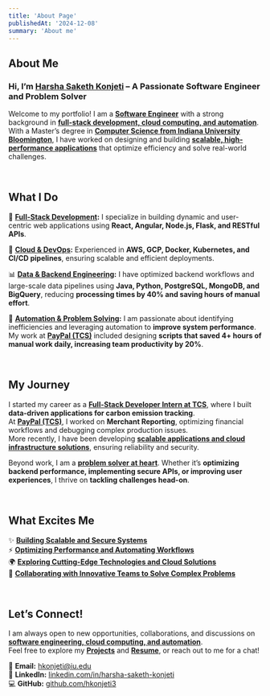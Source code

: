 ```yaml
---
title: 'About Page'
publishedAt: '2024-12-08'
summary: 'About me'
---
```


## About Me  

### Hi, I’m **<u>Harsha Saketh Konjeti</u>** – A Passionate Software Engineer and Problem Solver  

Welcome to my portfolio! I am a **<u>Software Engineer</u>** with a strong background in **<u>full-stack development, cloud computing, and automation</u>**.  
With a Master’s degree in **<u>Computer Science from Indiana University Bloomington</u>**, I have worked on designing and building **<u>scalable, high-performance applications</u>** that optimize efficiency and solve real-world challenges.

<br />

## What I Do  

🌟 **<u>Full-Stack Development</u>:** I specialize in building dynamic and user-centric web applications using **React, Angular, Node.js, Flask, and RESTful APIs**.  

🚀 **<u>Cloud & DevOps</u>:** Experienced in **AWS, GCP, Docker, Kubernetes, and CI/CD pipelines**, ensuring scalable and efficient deployments.  

📊 **<u>Data & Backend Engineering</u>:** I have optimized backend workflows and large-scale data pipelines using **Java, Python, PostgreSQL, MongoDB, and BigQuery**, reducing **processing times by 40% and saving hours of manual effort**.  

🤖 **<u>Automation & Problem Solving</u>:** I am passionate about identifying inefficiencies and leveraging automation to **improve system performance**.  
My work at **<u>PayPal (TCS)</u>** included designing **scripts that saved 4+ hours of manual work daily, increasing team productivity by 20%**.  

<br />

## My Journey  

I started my career as a **<u>Full-Stack Developer Intern at TCS</u>**, where I built **data-driven applications for carbon emission tracking**.  
At **<u>PayPal (TCS)</u>**, I worked on **Merchant Reporting**, optimizing financial workflows and debugging complex production issues.  
More recently, I have been developing **<u>scalable applications and cloud infrastructure solutions</u>**, ensuring reliability and security.  

Beyond work, I am a **<u>problem solver at heart</u>**. Whether it’s **optimizing backend performance, implementing secure APIs, or improving user experiences**, I thrive on **tackling challenges head-on**.  

<br />

## What Excites Me  

✨ **<u>Building Scalable and Secure Systems</u>**  
⚡ **<u>Optimizing Performance and Automating Workflows</u>**  
🌍 **<u>Exploring Cutting-Edge Technologies and Cloud Solutions</u>**  
🤝 **<u>Collaborating with Innovative Teams to Solve Complex Problems</u>**  

<br />

## Let’s Connect!  

I am always open to new opportunities, collaborations, and discussions on **<u>software engineering, cloud computing, and automation</u>**.  
Feel free to explore my **[Projects](/projects)** and **[Resume](https://drive.google.com/file/d/1_MjwbAqjQW2xyOtaF_OrQcnVOTFiry73/view?usp=share_link)**, or reach out to me for a chat!  

📩 **Email:** [hkonjeti@iu.edu](mailto:hkonjeti@iu.edu)  
🔗 **LinkedIn:** [linkedin.com/in/harsha-saketh-konjeti](https://linkedin.com/in/harsha-saketh-konjeti)  
💻 **GitHub:** [github.com/hkonjeti3](https://github.com/hkonjeti3)  
